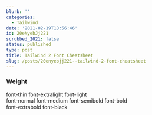 ```yaml
---
blurb: ''
categories:
  - Tailwind
date: '2021-02-19T18:56:46'
id: 20eNyebJj221
scrubbed_2021: false
status: published
type: post
title: Tailwind 2 Font Cheatsheet
slug: /posts/20enyebjj221--tailwind-2-font-cheatsheet
---
```


### Weight

font-thin
font-extralight	
font-light	
font-normal	
font-medium	
font-semibold
font-bold	
font-extrabold
font-black
